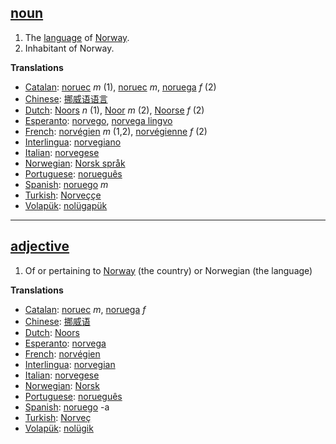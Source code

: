 == [[noun]] ==
# The [[language]] of [[Norway]].
# Inhabitant of Norway.

'''Translations'''
*[[Catalan]]: [[noruec]] ''m'' (1), [[noruec]] ''m'', [[noruega]] ''f'' (2)
*[[Chinese]]: [[挪威语语言]]
*[[Dutch]]: [[Noors]] ''n'' (1), [[Noor]] ''m'' (2), [[Noorse]] ''f'' (2)
*[[Esperanto]]: [[norvego]], [[norvega lingvo]]
*[[French]]: [[norvégien]] ''m'' (1,2), [[norvégienne]] ''f'' (2)
*[[Interlingua]]: [[norvegiano]]
*[[Italian]]: [[norvegese]]
*[[Norwegian]]: [[Norsk språk]]
*[[Portuguese]]: [[norueguês]]
*[[Spanish]]: [[noruego]] ''m''
*[[Turkish]]: [[Norveççe]]
*[[Volapük]]: [[nolügapük]]

----

== [[adjective]] ==
# Of or pertaining to [[Norway]] (the country) or Norwegian (the language)

'''Translations'''
*[[Catalan]]: [[noruec]] ''m'', [[noruega]] ''f''
*[[Chinese]]: [[挪威语]]
*[[Dutch]]: [[Noors]]
*[[Esperanto]]: [[norvega]]
*[[French]]: [[norvégien]]
*[[Interlingua]]: [[norvegian]]
*[[Italian]]: [[norvegese]]
*[[Norwegian]]: [[Norsk]]
*[[Portuguese]]: [[norueguês]]
*[[Spanish]]: [[noruego]] -a
*[[Turkish]]: [[Norveç]]
*[[Volapük]]: [[nolügik]]